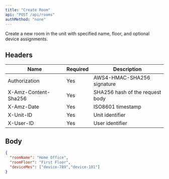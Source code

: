 ```yaml
---
title: "Create Room"
api: "POST /api/rooms"
authMethod: "none"
---
```


Create a new room in the unit with specified name, floor, and optional device assignments.

## Headers


| Name | Required | Description |
| --- | --- | --- |
| Authorization | Yes | AWS4-HMAC-SHA256 signature |
| X-Amz-Content-Sha256 | Yes | SHA256 hash of the request body |
| X-Amz-Date | Yes | ISO8601 timestamp |
| X-Unit-ID | Yes | Unit identifier |
| X-User-ID | Yes | User identifier |


## Body

```json
{
  "roomName": "Home Office",
  "roomFloor": "First Floor",
  "deviceMes": ["device-789","device-101"]
}
```
